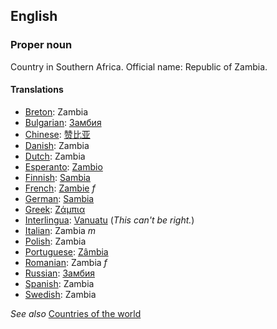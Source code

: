 ==English==

===Proper noun===

Country in Southern Africa. Official name: Republic of Zambia.

====Translations====

*[[Breton]]: Zambia
*[[Bulgarian]]: [[Замбия]]
*[[Chinese]]: [[赞比亚]]
*[[Danish]]: Zambia
*[[Dutch]]: Zambia
*[[Esperanto]]: [[Zambio]]
*[[Finnish]]: [[Sambia]]
*[[French]]: [[Zambie]] ''f''
*[[German]]: [[Sambia]]
*[[Greek]]: [[Ζάμπια]]
*[[Interlingua]]: [[Vanuatu]] (''This can't be right.'')
*[[Italian]]: Zambia ''m''
*[[Polish]]: Zambia
*[[Portuguese]]: [[Zâmbia]]
*[[Romanian]]: Zambia ''f''
*[[Russian]]: [[Замбия]]
*[[Spanish]]: Zambia
*[[Swedish]]: Zambia

''See also'' [[Countries of the world]]